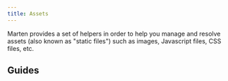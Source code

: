 ```yaml
---
title: Assets
---
```



Marten provides a set of helpers in order to help you manage and resolve assets (also known as "static files") such as images, Javascript files, CSS files, etc.

## Guides

<div className="row category-index-row">
  <article key="introduction" className="col col--6">
    <DocCard item={{type: "link", href: "./assets/introduction", label: "Introduction", docId: "assets/introduction" }} />
  </article>
</div>
